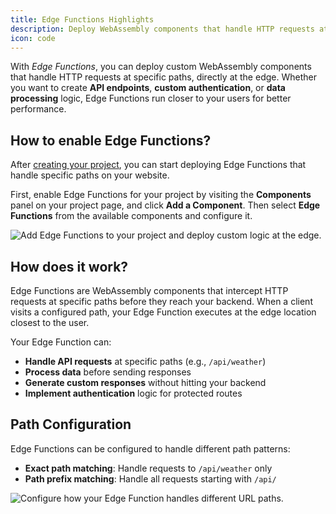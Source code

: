 ```yaml
---
title: Edge Functions Highlights
description: Deploy WebAssembly components that handle HTTP requests at specific paths.
icon: code
---
```



<EdgeeSdk />

With *Edge Functions*, you can deploy custom WebAssembly components that handle HTTP requests at specific paths, 
directly at the edge. Whether you want to create **API endpoints**, **custom authentication**, or **data processing** logic, 
Edge Functions run closer to your users for better performance.

## How to enable Edge Functions?

After [creating your project](/getting-started/project-settings), 
you can start deploying Edge Functions that handle specific paths on your website.

First, enable Edge Functions for your project by visiting the **Components** panel on your project page, and click **Add a Component**. 
Then select **Edge Functions** from the available components and configure it.

<Frame caption="Go to your project > Components, then add an Edge Function.">
  <img
    src="/images/data-collection-catalog.png"
    alt="Add Edge Functions to your project and deploy custom logic at the edge."
    align={"center"}
  />
</Frame>

## How does it work?

Edge Functions are WebAssembly components that intercept HTTP requests at specific paths before they reach your backend. 
When a client visits a configured path, your Edge Function executes at the edge location closest to the user.

Your Edge Function can:
- **Handle API requests** at specific paths (e.g., `/api/weather`)
- **Process data** before sending responses
- **Generate custom responses** without hitting your backend
- **Implement authentication** logic for protected routes

## Path Configuration

Edge Functions can be configured to handle different path patterns:

- **Exact path matching**: Handle requests to `/api/weather` only
- **Path prefix matching**: Handle all requests starting with `/api/`

<Frame caption="Configure path matching in your Edge Function settings.">
  <img
    src="/images/edge-function-path-config.png"
    alt="Configure how your Edge Function handles different URL paths."
    align={"center"}
  />
</Frame>
